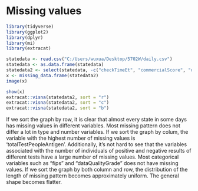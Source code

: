 # Missing values

```r
library(tidyverse)
library(ggplot2)
library(dplyr)
library(mi)
library(extracat)
```
```r

statedata <- read.csv("C:/Users/wuxua/Desktop/5702W/daily.csv")
statedata <- as.data.frame(statedata)
statedata2 <- select(statedata, -c("checkTimeEt", "commercialScore", "dateChecked", "dateModified", "grade", "hash", "hospitalized", "negativeIncrease", "negativeRegularScore", "negativeScore", "posNeg", "positiveScore", "score", "total"))
x <- missing_data.frame(statedata2)
image(x)
```

```r
show(x)
extracat::visna(statedata2, sort = "r")
extracat::visna(statedata2, sort = "c")
extracat::visna(statedata2, sort = "b")
```

If we sort the graph by row, it is clear that almost every state in some days has missing values in different variables. Most missing pattern does not differ a lot in type and number variables. If we sort the graph by colum, the variable with the highest number of missing values is 'totalTestPeopleAntigen'. Additionally, it's not hard to see that the variables associated with the number of individuals of positive and negative results of different tests have a large number of missing values. Most categorical variables such as "fips" and "dataQualityGrade" does not have missing values. If we sort the graph by both column and row, the distribution of the length of missing pattern becomes approximately uniform. The general shape becomes flatter.
